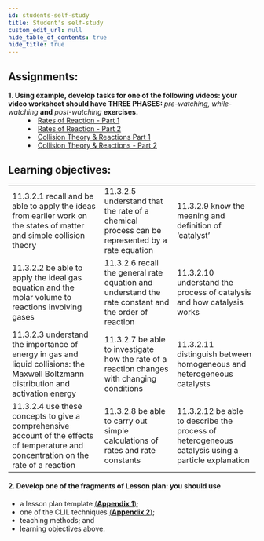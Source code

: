 ```yaml
---
id: students-self-study
title: Student's self-study
custom_edit_url: null
hide_table_of_contents: true
hide_title: true
---
```


## Assignments:

<dl>
  <dt>
    <strong>
      1. Using example, develop tasks for one of the following videos: your
      video worksheet should have THREE PHASES:
    </strong>
    <em> pre-watching, while-watching</em> <strong>and</strong> <em>
      post-watching
    </em> <strong>exercises.</strong>
  </dt>
  <dd>
    <li>
      <a href='https://youtu.be/NhdtqnEfa9w'>Rates of Reaction - Part 1</a>
    </li>
    <li>
      <a href='https://youtu.be/ExHV_cFWYSM'>Rates of Reaction - Part 2</a>
    </li>
    <li>
      <a href='https://youtu.be/SbapBWjDA74'>
        Collision Theory & Reactions Part 1
      </a>
    </li>
    <li>
      <a href='https://youtu.be/8ZhhqALrfxQ'>
        Collision Theory & Reactions - Part 2
      </a>
    </li>
  </dd>
</dl>

## Learning objectives:

<table>
  <tr>
    <td>
      11.3.2.1 recall and be able to apply the ideas from earlier work on the
      states of matter and simple collision theory
    </td>
    <td>
      11.3.2.5 understand that the rate of a chemical process can be represented
      by a rate equation
    </td>
    <td>11.3.2.9 know the meaning and definition of ‘catalyst’</td>
  </tr>
  <tr>
    <td>
      11.3.2.2 be able to apply the ideal gas equation and the molar volume to
      reactions involving gases
    </td>
    <td>
      11.3.2.6 recall the general rate equation and understand the rate constant
      and the order of reaction
    </td>
    <td>
      11.3.2.10 understand the process of catalysis and how catalysis works
    </td>
  </tr>
  <tr>
    <td>
      11.3.2.3 understand the importance of energy in gas and liquid collisions:
      the Maxwell Boltzmann distribution and activation energy
    </td>
    <td>
      11.3.2.7 be able to investigate how the rate of a reaction changes with
      changing conditions
    </td>
    <td>
      11.3.2.11 distinguish between homogeneous and heterogeneous catalysts
    </td>
  </tr>
  <tr>
    <td>
      11.3.2.4 use these concepts to give a comprehensive account of the effects
      of temperature and concentration on the rate of a reaction
    </td>
    <td>
      11.3.2.8 be able to carry out simple calculations of rates and rate
      constants
    </td>
    <td>
      11.3.2.12 be able to describe the process of heterogeneous catalysis using
      a particle explanation
    </td>
  </tr>
</table>

#### 2. Develop one of the fragments of Lesson plan: you should use

- a lesson plan template [(**Appendix 1**)](../appendix/1);
- one of the CLIL techniques [(**Appendix 2**)](../appendix/2);
- teaching methods; and
- learning objectives above.

